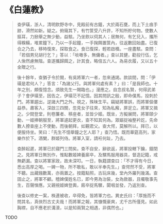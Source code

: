 # 《白蓮教》

> 查伊璜，浙人，清明飲野寺中，見殿前有古鐘，大於兩石甕，而上下土痕手跡，滑然如新。疑之。俯窺其下，有竹筐受八升許，不知所貯何物。使數人摳耳，力掀舉之無少動，益駭。乃坐飲以伺其人；居無何，有乞兒入，攜所得糗糒，堆累鐘下。乃以一手起鐘，一手掬餌置筐內，往返數回始盡。已復合之乃去，移時復來，探取食之。食已復探，輕若啟櫝。一座盡駭。查問：「若個男兒胡行乞？」答以：「啖噉多，無傭者。」查以其健，勸投行伍，乞人愀然慮無階。查遂攜歸餌之，計其食，略倍五六人。為易衣履，又以五十金贈之行。
>
> 後十餘年，查猶子令於閩，有吳將軍六一者，忽來通謁。款談間，問：「伊璜是君何人？」答言：「為諸父行。與將軍何處有素？」曰：「是我師也。十年之別，頗復憶念。煩致先生一賜臨也。」漫應之。自念叔名賢，何得武弟子？會伊璜至，因告之，伊璜茫不記憶。因其問訊之殷，即命僕馬，投刺於門。將軍趨出，逆諸大門之外。視之，殊昧生平。竊疑將軍誤，而將軍傴僂益恭。肅客入，深啟三四關，忽見女子往來，知為私廨，屏足立。將軍又揖之。少間登堂，則卷簾者、移座者，並皆少姬。既坐，方擬展問，將軍頤少動，一姬捧朝服至，將軍遽起更衣，查不知其何為。眾嫗捉袖整衿訖，先命數人撩查座上不使動，而後朝拜，如覲君父。查大愕，莫解所以。拜已，以便服侍坐。笑曰：「先生不憶舉鐘之乞人耶？」查乃悟。既而華筵高列，家樂作於下。酒闌，群姬列侍。將軍入室，請衽何趾，乃去。
>
> 查醉起遲，將軍已於寢門三問矣。查不自安，辭欲返，將軍投轄下鑰，錮閉之。見將軍日無別作，惟點數姬婢養廝卒，及騾馬服用器具，督造記籍，戒無虧漏。查以將軍家政，故未深叩。一日，執籍謂查曰：「不才得有今日，悉出高厚之喝。一婢一物，所不敢私，敢以半奉先生。」查愕然不受，將軍不聽。出藏鏹數萬，亦兩置之。按籍點照，古玩床幾，堂內外羅列幾滿。查固止之，將軍不顧。稽婢僕姓名已，即今男為治裝，女為斂器，且囑敬事先生，百聲悚應。又親視姬婢登輿，廄卒捉馬騾，闐咽並發，乃返別查。
>
> 後查以修史一案，株連被收，卒得免，皆將軍力也。異史氏曰：「厚施而不問其名，真俠烈古丈夫哉！而將軍之報，其慷慨豪爽，尤千古所僅見。如此胸襟，自不應老於溝瀆，以是知兩賢之相遇，非偶然也。」

TODO

